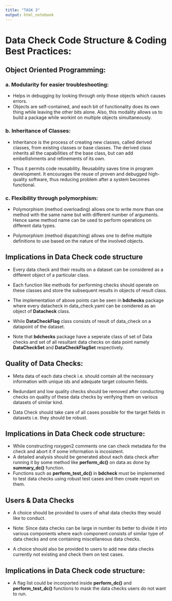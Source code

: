 ```yaml
---
title: "TASK 3"
output: html_notebook
---
```


# Data Check Code Structure & Coding Best Practices:

## Object Oriented Programming:

### a. Modularity for easier troubleshooting: 
* Helps in debugging by looking through only those objects which causes errors.
* Objects are self-contained, and each bit of functionality does its own thing while leaving the other bits alone. Also, this modality allows us to build a package while workint on multiple objects simultaneously.

### b. Inheritance of Classes:
* Inheritance is the process of creating new classes, called derived classes, from existing classes or base classes. The derived class inherits all the capabilities of the base class, but can add embellishments and refinements of its own.

* Thus it permits code reusability. Reusability saves time in program development. It encourages the reuse of proven and debugged high-quality software, thus reducing problem after a system becomes functional.

### c. Flexibility through polymorphism:
* Polymorphism (method overloading) allows one to write more than one method with the same name but with different number of arguments. Hence same method name can be used to perform operations on different data types.

* Polymorphism (method dispatching) allows one to define multiple definitions to use based on the nature of the involved objects.

## Implications in Data Check code structure

* Every data check and their results on a dataset can be considered as a different object of a particular class.

* Each function like methods for performing checks should operate on these classes and store the subsequent results in objects of result class.

* The implementation of above points can be seen in **bdchecks** package where every datacheck in data_check.yaml can be conidered as an object of **Datacheck** class.

* While **DataCheckFlag** class consists of result of data_check on a datapoint of the dataset.

* Note that **bdchecks** package have a seperate class of set of Data checks and set of all resultant data checks on data point namely **DataCheckSet** and **DataCheckFlagSet** respectively.


## Quality of Data Checks:
* Meta data of each data check i.e. should contain all the necessary information with unique ids and adequate target coloumn fields.

* Redundant and low quality checks should be removed after conducting checks on quality of these data checks by verifying them on various datasets of similar kind.

* Data Check should take care of all cases possible for the target fields in datasets i.e. they should be robust.

## Implications in Data Check code structure:
* While constructing roxygen2 comments one can check metadata for the check and abort it if some information is incosistent.
* A detailed analysis should be generated about each data check after running it by some method like **perform_dc()** on data as done by **summary_dc()** function.
* Functions such as **perform_test_dc()**  in **bdcheck** must be implemented to test data checks using robust test cases and then create report on them.

## Users & Data Checks

* A choice should be provided to users of what data checks they would like to conduct. 

* Note: Since data checks can be large in number its better to divide it into various components where each component consists of similar type of data checks and one containing miscellaneous data checks.

* A choice should also be provided to users to add new data checks currently not existing and check them on test cases.


## Implications in Data Check code structure:

* A flag list could be incorported inside **perform_dc()** and **perform_test_dc()** functions to mask the data checks users do not want to run.







        